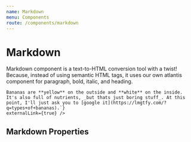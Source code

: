 ```yaml
---
name: Markdown
menu: Components
route: /components/markdown
---
```



# Markdown

<ComponentStatus stage="rc" responsive="yes" accessible="yes" />

Markdown component is a text-to-HTML conversion tool with a twist! Because,
instead of using semantic HTML tags, it uses our own atlantis component for
paragraph, bold, italic, and heading.

<Playground>
  <Markdown
    content={`### Bananas

    Bananas are **yellow** on the outside and **white** on the inside. It's also full of nutrients, _but thats just boring stuff_. At this point, I'll just ask you to [google it](https://lmgtfy.com/?q=types+of+bananas).`}
    externalLink={true} />

</Playground>

## Markdown Properties

<Props of={Markdown} />
